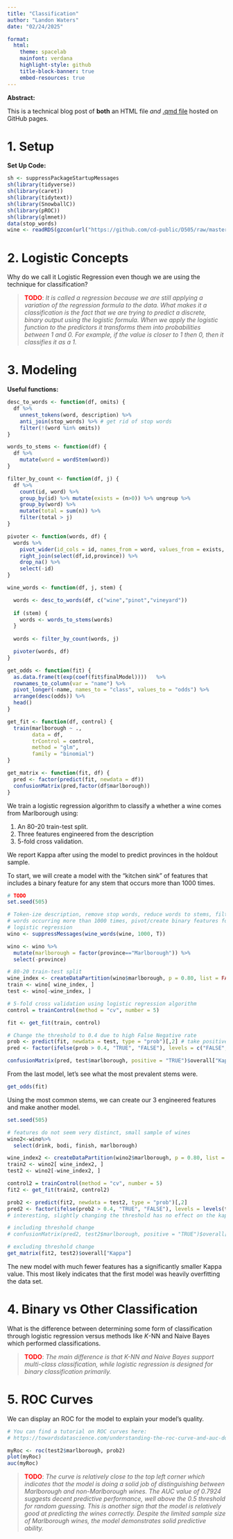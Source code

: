 ```yaml
---
title: "Classification"
author: "Landon Waters"
date: "02/24/2025"

format: 
  html:
    theme: spacelab  
    mainfont: verdana
    highlight-style: github
    title-block-banner: true
    embed-resources: true
---
```


**Abstract:**

This is a technical blog post of **both** an HTML file *and* [.qmd file](https://raw.githubusercontent.com/cd-public/D505/refs/heads/master/hws/src/classify.qmd) hosted on GitHub pages.

# 1. Setup

**Set Up Code:**

```r
sh <- suppressPackageStartupMessages
sh(library(tidyverse))
sh(library(caret))
sh(library(tidytext))
sh(library(SnowballC))
sh(library(pROC))
sh(library(glmnet))
data(stop_words)
wine <- readRDS(gzcon(url("https://github.com/cd-public/D505/raw/master/dat/pinot.rds")))
```

# 2. Logistic Concepts

Why do we call it Logistic Regression even though we are using the technique for classification?

> <span style="color:red;font-weight:bold">TODO</span>: *It is called a regression because we are still applying a variation of the regression formula to the data. What makes it a classification is the fact that we are trying to predict a discrete, binary output using the logistic formula. When we apply the logistic function to the predictors it transforms them into probabilities between 1 and 0. For example, if the value is closer to 1 then 0, then it classifies it as a 1.*

# 3. Modeling

**Useful functions:**

```r
desc_to_words <- function(df, omits) { 
  df %>%
    unnest_tokens(word, description) %>%
    anti_join(stop_words) %>% # get rid of stop words
    filter(!(word %in% omits))
}

words_to_stems <- function(df) { 
  df %>%
    mutate(word = wordStem(word))
}

filter_by_count <- function(df, j) { 
  df %>%
    count(id, word) %>% 
    group_by(id) %>% mutate(exists = (n>0)) %>% ungroup %>% 
    group_by(word) %>% 
    mutate(total = sum(n)) %>% 
    filter(total > j)
}

pivoter <- function(words, df) {
  words %>%
    pivot_wider(id_cols = id, names_from = word, values_from = exists, values_fill = list(exists=0)) %>% 
    right_join(select(df,id,province)) %>% 
    drop_na() %>% 
    select(-id)
}

wine_words <- function(df, j, stem) { 

  words <- desc_to_words(df, c("wine","pinot","vineyard"))
  
  if (stem) {
    words <- words_to_stems(words)
  }
  
  words <- filter_by_count(words, j)

  pivoter(words, df)
}

get_odds <- function(fit) {
  as.data.frame(t(exp(coef(fit$finalModel))))   %>%
  rownames_to_column(var = "name") %>%
  pivot_longer(-name, names_to = "class", values_to = "odds") %>%
  arrange(desc(odds)) %>%
  head()
}

get_fit <- function(df, control) {
  train(marlborough ~ .,
        data = df, 
        trControl = control,
        method = "glm",
        family = "binomial")
}

get_matrix <- function(fit, df) {
  pred <- factor(predict(fit, newdata = df))
  confusionMatrix(pred,factor(df$marlborough))
}
```

We train a logistic regression algorithm to classify a whether a wine comes from Marlborough using:

1. An 80-20 train-test split.
2. Three features engineered from the description
3. 5-fold cross validation.

We report Kappa after using the model to predict provinces in the holdout sample.

To start, we will create a model with the "kitchen sink" of features that includes a binary feature for any stem that occurs more than 1000 times.

```r
# TODO
set.seed(505)

# Token-ize description, remove stop words, reduce words to stems, filter to 
# words occurring more than 1000 times, pivot/create binary features for 
# logistic regression
wino <- suppressMessages(wine_words(wine, 1000, T))

wino <- wino %>% 
  mutate(marlborough = factor(province=="Marlborough")) %>%
  select(-province)

# 80-20 train-test split
wine_index <- createDataPartition(wino$marlborough, p = 0.80, list = FALSE)
train <- wino[ wine_index, ]
test <- wino[-wine_index, ]

# 5-fold cross validation using logistic regression algorithm
control = trainControl(method = "cv", number = 5)

fit <- get_fit(train, control)

# Change the threshold to 0.4 due to high False Negative rate
prob <- predict(fit, newdata = test, type = "prob")[,2] # take positive predictions
pred <- factor(ifelse(prob > 0.4, "TRUE", "FALSE"), levels = c("FALSE", "TRUE"))

confusionMatrix(pred, test$marlborough, positive = "TRUE")$overall["Kappa"]
```

From the last model, let's see what the most prevalent stems were.

```r
get_odds(fit)
```

Using the most common stems, we can create our 3 engineered features and make another model.

```r
set.seed(505)

# features do not seem very distinct, small sample of wines
wino2<-wino%>%
  select(drink, bodi, finish, marlborough)

wine_index2 <- createDataPartition(wino2$marlborough, p = 0.80, list = FALSE)
train2 <- wino2[ wine_index2, ]
test2 <- wino2[-wine_index2, ]

control2 = trainControl(method = "cv", number = 5)
fit2 <- get_fit(train2, control2)

prob2 <- predict(fit2, newdata = test2, type = "prob")[,2]
pred2 <- factor(ifelse(prob2 > 0.4, "TRUE", "FALSE"), levels = levels(test2$marlborough))
# interesting, slightly changing the threshold has no effect on the kappa on this simpler model

# including threshold change
# confusionMatrix(pred2, test2$marlborough, positive = "TRUE")$overall["Kappa"] 

# excluding threshold change
get_matrix(fit2, test2)$overall["Kappa"]
```

The new model with much fewer features has a significantly smaller Kappa value. This most likely indicates that the first model was heavily overfitting the data set.

# 4. Binary vs Other Classification

What is the difference between determining some form of classification through logistic regression versus methods like $K$-NN and Naive Bayes which performed classifications.

> <span style="color:red;font-weight:bold">TODO</span>: *The main difference is that $K$-NN and Naive Bayes support multi-class classification, while logistic regression is designed for binary classification primarily.*

# 5. ROC Curves

We can display an ROC for the model to explain your model's quality.

```r
# You can find a tutorial on ROC curves here:
# https://towardsdatascience.com/understanding-the-roc-curve-and-auc-dd4f9a192ecb/

myRoc <- roc(test2$marlborough, prob2)
plot(myRoc)
auc(myRoc)
```

> <span style="color:red;font-weight:bold">TODO</span>: *The curve is relatively close to the top left corner which indicates that the model is doing a solid job of distinguishing between Marlborough and non-Marlborough wines. The AUC value of 0.7924 suggests decent predictive performance, well above the 0.5 threshold for random guessing. This is another sign that the model is relatively good at predicting the wines correctly. Despite the limited sample size of Marlborough wines, the model demonstrates solid predictive ability.*

